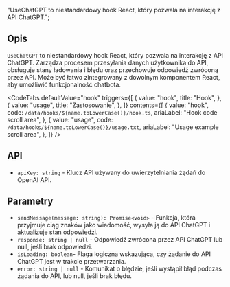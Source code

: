   "UseChatGPT to niestandardowy hook React, który pozwala na interakcję z API ChatGPT.";


<Heading title={name} color={roughNotationColor} />

## Opis

`UseChatGPT` to niestandardowy hook React, który pozwala na interakcję z API ChatGPT. Zarządza procesem przesyłania danych użytkownika do API, obsługuje stany ładowania i błędu oraz przechowuje odpowiedź zwróconą przez API. Może być łatwo zintegrowany z dowolnym komponentem React, aby umożliwić funkcjonalność chatbota.

<Separator className="my-5" aria-hidden="true" />

<CodeTabs
  defaultValue="hook"
  triggers={[
    {
      value: "hook",
      title: "Hook",
    },
    {
      value: "usage",
      title: "Zastosowanie",
    },
  ]}
  contents={[
    {
      value: "hook",
      code: `/data/hooks/${name.toLowerCase()}/hook.ts`,
      ariaLabel: "Hook code scroll area",
    },
    {
      value: "usage",
      code: `/data/hooks/${name.toLowerCase()}/usage.txt`,
      ariaLabel: "Usage example scroll area",
    },
  ]}
/>

## API

- `apiKey: string` - Klucz API używany do uwierzytelniania żądań do OpenAI API.

## Parametry

- `sendMessage(message: string): Promise<void>` - Funkcja, która przyjmuje ciąg znaków jako wiadomość, wysyła ją do API ChatGPT i aktualizuje stan odpowiedzi.
- `response: string | null` - Odpowiedź zwrócona przez API ChatGPT lub null, jeśli brak odpowiedzi.
- `isLoading: boolean`- Flaga logiczna wskazująca, czy żądanie do API ChatGPT jest w trakcie przetwarzania.
- `error: string | null` - Komunikat o błędzie, jeśli wystąpił błąd podczas żądania do API, lub null, jeśli brak błędu.
